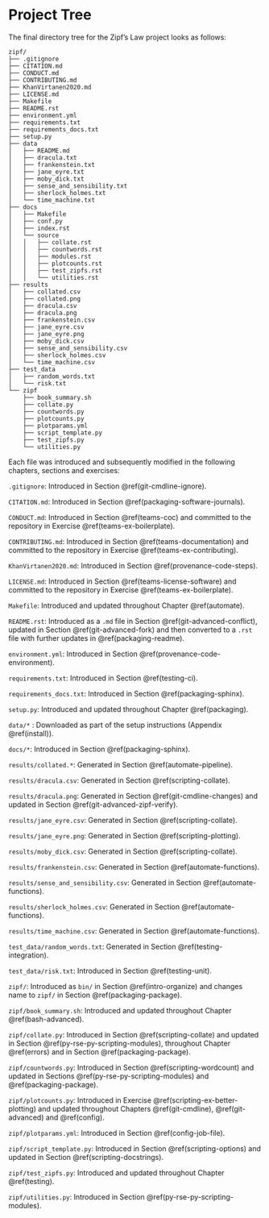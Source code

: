 # Project Tree {#tree}

The final directory tree for the Zipf's Law project looks as follows:

```
zipf/
├── .gitignore
├── CITATION.md
├── CONDUCT.md
├── CONTRIBUTING.md
├── KhanVirtanen2020.md
├── LICENSE.md
├── Makefile
├── README.rst
├── environment.yml
├── requirements.txt
├── requirements_docs.txt
├── setup.py
├── data
│   ├── README.md
│   ├── dracula.txt
│   ├── frankenstein.txt
│   ├── jane_eyre.txt
│   ├── moby_dick.txt
│   ├── sense_and_sensibility.txt
│   ├── sherlock_holmes.txt
│   └── time_machine.txt
├── docs
│   ├── Makefile
│   ├── conf.py
│   ├── index.rst
│   └── source
│   │   ├── collate.rst
│   │   ├── countwords.rst
│   │   ├── modules.rst
│   │   ├── plotcounts.rst
│   │   ├── test_zipfs.rst
│   │   └── utilities.rst
├── results
│   ├── collated.csv
│   ├── collated.png
│   ├── dracula.csv
│   ├── dracula.png 
│   ├── frankenstein.csv
│   ├── jane_eyre.csv
│   ├── jane_eyre.png 
│   ├── moby_dick.csv
│   ├── sense_and_sensibility.csv
│   ├── sherlock_holmes.csv
│   └── time_machine.csv
├── test_data
│   ├── random_words.txt
│   └── risk.txt
└── zipf
    ├── book_summary.sh
    ├── collate.py
    ├── countwords.py
    ├── plotcounts.py
    ├── plotparams.yml
    ├── script_template.py
    ├── test_zipfs.py
    └── utilities.py
```

Each file was introduced and subsequently modified
in the following chapters, sections and exercises:

`.gitignore`: Introduced in Section \@ref(git-cmdline-ignore).

`CITATION.md`: Introduced in Section \@ref(packaging-software-journals).

`CONDUCT.md`: Introduced in Section \@ref(teams-coc) and 
committed to the repository in Exercise \@ref(teams-ex-boilerplate).

`CONTRIBUTING.md`: Introduced in Section \@ref(teams-documentation) and 
committed to the repository in Exercise \@ref(teams-ex-contributing).

`KhanVirtanen2020.md`: Introduced in Section \@ref(provenance-code-steps).

`LICENSE.md`: Introduced in Section \@ref(teams-license-software) and
committed to the repository in Exercise \@ref(teams-ex-boilerplate).

`Makefile`: Introduced and updated throughout Chapter \@ref(automate).

`README.rst`: Introduced as a `.md` file in Section \@ref(git-advanced-conflict),
updated in Section \@ref(git-advanced-fork) and then converted to a `.rst` file
with further updates in \@ref(packaging-readme).

`environment.yml`: Introduced in Section \@ref(provenance-code-environment).

`requirements.txt`: Introduced in Section \@ref(testing-ci).

`requirements_docs.txt`: Introduced in Section \@ref(packaging-sphinx).

`setup.py`: Introduced and updated throughout Chapter \@ref(packaging).

`data/*` : Downloaded as part of the setup instructions (Appendix \@ref(install)).

`docs/*`: Introduced in Section \@ref(packaging-sphinx).

`results/collated.*`: Generated in Section \@ref(automate-pipeline).

`results/dracula.csv`: Generated in Section \@ref(scripting-collate).

`results/dracula.png`: Generated in Section \@ref(git-cmdline-changes) and updated in Section \@ref(git-advanced-zipf-verify).

`results/jane_eyre.csv`: Generated in Section \@ref(scripting-collate).

`results/jane_eyre.png`: Generated in Section \@ref(scripting-plotting).

`results/moby_dick.csv`: Generated in Section \@ref(scripting-collate).

`results/frankenstein.csv`: Generated in Section \@ref(automate-functions).

`results/sense_and_sensibility.csv`: Generated in Section \@ref(automate-functions).

`results/sherlock_holmes.csv`: Generated in Section \@ref(automate-functions).

`results/time_machine.csv`: Generated in Section \@ref(automate-functions).

`test_data/random_words.txt`: Generated in Section \@ref(testing-integration). 

`test_data/risk.txt`: Introduced in Section \@ref(testing-unit).

`zipf/`: Introduced as `bin/` in Section \@ref(intro-organize) and
changes name to `zipf/` in Section \@ref(packaging-package).

`zipf/book_summary.sh`: Introduced and updated throughout Chapter \@ref(bash-advanced).

`zipf/collate.py`: Introduced in Section \@ref(scripting-collate) and
updated in Section \@ref(py-rse-py-scripting-modules),
throughout Chapter \@ref(errors) and in Section \@ref(packaging-package).

`zipf/countwords.py`: Introduced in Section \@ref(scripting-wordcount) and
updated in Sections \@ref(py-rse-py-scripting-modules) and \@ref(packaging-package).

`zipf/plotcounts.py`: Introduced in Exercise \@ref(scripting-ex-better-plotting) and
updated throughout Chapters \@ref(git-cmdline), \@ref(git-advanced) and \@ref(config).

`zipf/plotparams.yml`: Introduced in Section \@ref(config-job-file).

`zipf/script_template.py`: Introduced in Section \@ref(scripting-options) and
updated in Section \@ref(scripting-docstrings).

`zipf/test_zipfs.py`: Introduced and updated throughout Chapter \@ref(testing).

`zipf/utilities.py`: Introduced in Section \@ref(py-rse-py-scripting-modules).

